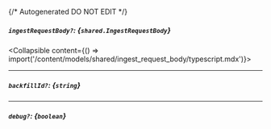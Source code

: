 {/* Autogenerated DO NOT EDIT  */}

##### `ingestRequestBody?`: *{`shared.IngestRequestBody`}*
<Collapsible content={() => import('/content/models/shared/ingest_request_body/typescript.mdx')}>
</Collapsible>

---
##### `backfillId?`: *{`string`}*

---
##### `debug?`: *{`boolean`}*

